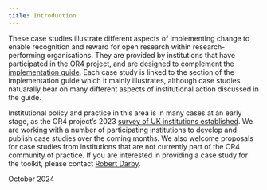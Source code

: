 ```yaml
---
title: Introduction
---
```


These case studies illustrate different aspects of implementing change to enable recognition and reward for open research within research-performing organisations. They are provided by institutions that have participated in the OR4 project, and are designed to complement the [implementation guide](guide-contents.qmd). Each case study is linked to the section of the implementation guide which it mainly illustrates, although case studies natuarally bear on many different aspects of institutional action discussed in the guide. 

Institutional policy and practice in this area is in many cases at an early stage, as the OR4 project's 2023 [survey of UK institutions established](https://doi.org/10.31219/osf.io/z52cn). We are working with a number of participating institutions to develop and publish case studies over the coming months. We also welcome proposals for case studies from institutions that are not currently part of the OR4 community of practice. If you are interested in providing a case study for the toolkit, please contact [Robert Darby](mailto:r.m.darby@reading.ac.uk). 

October 2024


